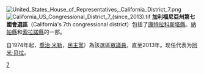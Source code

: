 [[File:United_States_House_of_Representatives,_California_District_7.png|thumb]]
[[File:California_US_Congressional_District_7_(since_2013).tif|thumb]]
'''加利福尼亞州第七國會選區'''（California's 7th congressional district）包括了[[康特拉科斯塔縣_(加利福尼亞州)|康特拉科斯塔縣]]、[[納帕縣_(加利福尼亞州)|納帕縣]]和[[索拉諾縣_(加利福尼亞州)|索拉諾縣]]的一部。

自1974年起，[[喬治·米勒_(政治家)|喬治·米勒]]，[[民主黨_(美國)|民主黨]]）為該選區[[美國眾議院|眾議員]]，直至2013年。现任代表为[[阿米·贝拉|阿米·贝拉]]。

[[Category:加利福尼亞州國會選區|7]]